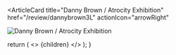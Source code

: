 <ArticleCard
  title="Danny Brown / Atrocity Exhibition"
  href="/review/dannybrown3L"
  actionIcon="arrowRight"
>

![Danny Brown / Atrocity Exhibition](../../images/cd/dannybrown3L.jpg)

</ArticleCard>

  return (
    <>
      {children}
    </>
  );
}